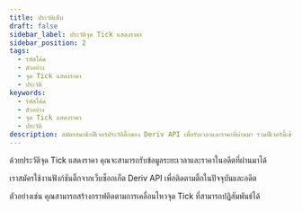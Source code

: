 ```yaml
---
title: ประวัติเห็บ
draft: false
sidebar_label: ประวัติจุด Tick แสดงราคา
sidebar_position: 2
tags:
  - รหัสโค้ด
  - ตัวอย่าง
  - จุด Tick แสดงราคา
  - ประวัติ
keywords:
  - รหัสโค้ด
  - ตัวอย่าง
  - จุด Tick แสดงราคา
  - ประวัติ
description: สมัครสมาชิกฟีเจอร์ประวัติติ๊กของ Deriv API เพื่อรับเวลาและราคาที่ผ่านมา รวมฟีเจอร์นี้เข้ากับแอพการซื้อขายของคุณด้วยตัวอย่าง API นี้ สมัครสมาชิกฟีเจอร์ประวัติติ๊กของ Deriv API เพื่อรับเวลาและราคาที่ผ่านมา รวมฟีเจอร์นี้เข้ากับแอพการซื้อขายของคุณด้วยตัวอย่าง API นี้ สมัครสมาชิกฟีเจอร์ประวัติติ๊กของ Deriv API เพื่อรับเวลาและราคาที่ผ่านมา รวมฟีเจอร์นี้เข้ากับแอพการซื้อขายของคุณด้วยตัวอย่าง API นี้ รวมฟีเจอร์นี้เข้ากับแอปการเทรดของคุณด้วยตัวอย่าง API นี้
---
```



ด้วยประวัติจุด Tick แสดงราคา คุณจะสามารถรับข้อมูลระยะเวลาและราคาในอดีตที่ผ่านมาได้

<SandboxIframe sandbox={sandboxes.ticks_history} />

<RenderOfficialContents>
  <p>เราสมัครใช้งานฟังก์ชันติ๊กจากเว็บซ็อกเก็ต Deriv API เพื่อติดตามติ๊กในปัจจุบันและอดีต</p>
</RenderOfficialContents>

ตัวอย่างเช่น คุณสามารถสร้างกราฟติดตามการเคลื่อนไหวจุด Tick ที่สามารถปฏิสัมพันธ์ได้
